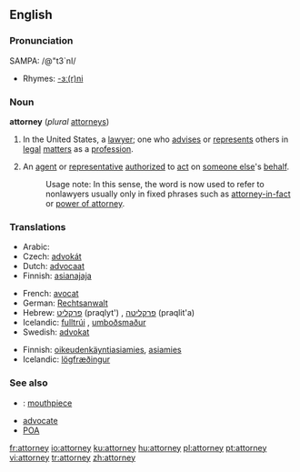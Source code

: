 ==English==

===Pronunciation===
SAMPA: /@"t3`nI/
*Rhymes: [[Rhymes:English:-ɜː(r)ni|-ɜː(r)ni]]

===Noun===
'''attorney''' (''plural'' [[attorneys]])

# {{law}} In the United States, a [[lawyer]]; one who [[advise]]s or [[represent]]s others in [[legal]] [[matter]]s as a [[profession]].
# An [[agent]] or [[representative]] [[authorize]]d to [[act]] on [[someone else]]'s [[behalf]].
#:Usage note:  In this sense, the word is now used to refer to nonlawyers usually only in fixed phrases such as [[attorney-in-fact]] or [[power of attorney]].

===Translations===
{{rfc-level|Translations at L3+ (AutoFormat would have corrected level of Translations)}}
{{trans-top|lawyer}}
*Arabic: {{ARchar|[[محامى]]}}
*Czech: [[advokát]]
*Dutch: [[advocaat]]
*Finnish: [[asianajaja]]
{{trans-mid}}
*French: [[avocat]]
*German: [[Rechtsanwalt]]
*Hebrew: [[פרקליט]] (praqlyt') {{m}}, [[פרקליטה]] (praqlit'a) {{f}}
*Icelandic: [[fulltrúi]] {{m}}, [[umboðsmaður]] {{m}}
*Swedish: [[advokat]]
{{trans-bottom}}

{{trans-top|agent/representative}}
*Finnish: [[oikeudenkäyntiasiamies]], [[asiamies]]
*Icelandic: [[lögfræðingur]] {{m}}
{{trans-mid}}
{{trans-bottom}}

===See also===
*{{slang}}: [[mouthpiece]]
*[[advocate]]
*[[POA]]

[[fr:attorney]]
[[io:attorney]]
[[ku:attorney]]
[[hu:attorney]]
[[pl:attorney]]
[[pt:attorney]]
[[vi:attorney]]
[[tr:attorney]]
[[zh:attorney]]